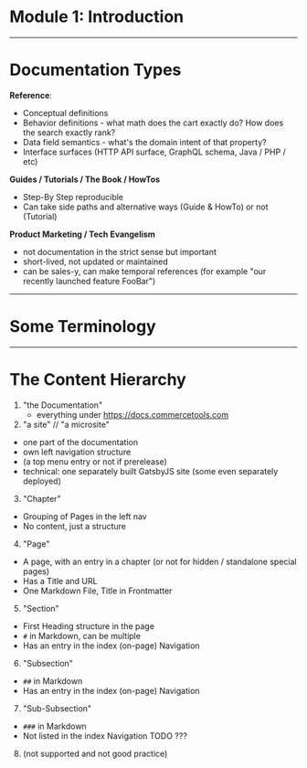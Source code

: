 

<TitleSlide>

# Module 1: Introduction

</TitleSlide>

---

# Documentation Types

<Horizontal>
<Card>

**Reference**:

- Conceptual definitions
- Behavior definitions - what math does the cart exactly do? How does the search exactly rank?
- Data field semantics - what's the domain intent of that property?
- Interface surfaces (HTTP API surface, GraphQL schema, Java / PHP / etc)

</Card>
<Card>

**Guides / Tutorials / The Book / HowTos**

- Step-By Step reproducible
- Can take side paths and alternative ways (Guide & HowTo) or not (Tutorial)

</Card>
<Card>

**Product Marketing / Tech Evangelism**

- not documentation in the strict sense but important
- short-lived, not updated or maintained
- can be sales-y, can make temporal references (for example "our recently launched feature FooBar")

</Card>
</Horizontal>

---

# Some Terminology

---

# The Content Hierarchy

1. "the Documentation"
   - everything under https://docs.commercetools.com
2. "a site" // "a microsite"

- one part of the documentation
- own left navigation structure
- (a top menu entry or not if prerelease)
- technical: one separately built GatsbyJS site (some even separately deployed)

3. "Chapter"

- Grouping of Pages in the left nav
- No content, just a structure

4. "Page"

- A page, with an entry in a chapter (or not for hidden / standalone special pages)
- Has a Title and URL
- One Markdown File, Title in Frontmatter

5. "Section"

- First Heading structure in the page
- `#` in Markdown, can be multiple
- Has an entry in the index (on-page) Navigation

6. "Subsection"

- `##` in Markdown
- Has an entry in the index (on-page) Navigation

7. "Sub-Subsection"

- `###` in Markdown
- Not listed in the index Navigation TODO ???

8. (not supported and not good practice)
